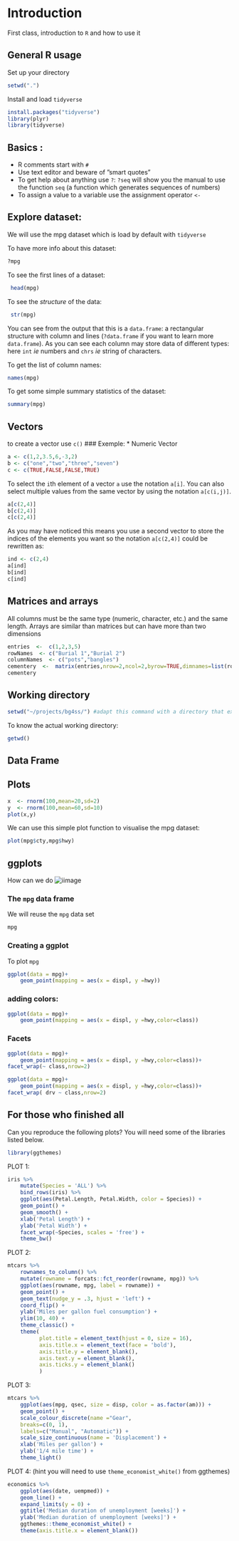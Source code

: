 # Introduction{#intro}
First class, introduction to `R` and how to use it

## General R usage

Set up your directory

```r
setwd(".")
```


Install and load `tidyverse`

```r
install.packages("tidyverse")
library(plyr)
library(tidyverse)
```
## Basics :

* R comments start with `#`
* Use text editor and beware of ”smart quotes”
* To get help about anything use `?`: `?seq` will show you the manual to  use the function `seq` (a function which generates sequences of numbers)
* To assign a value to a variable use the assignment operator `<-`

## Explore dataset:

We will use the mpg dataset which is load by default with `tidyverse`

To have more info about this dataset:
```r
?mpg 
```
To see the first lines of a dataset:
```r
 head(mpg) 
```

To see the _structure_ of the data:
```r
 str(mpg)
```
You can see from the output that this is a `data.frame`:  a rectangular structure with column and lines (`?data.frame` if you want to learn more `data.frame`). As you can see each column may store data of different types: here `int` _ie_ numbers and `chrs` _ie_ string of characters.


To get the list of column names:
```r
names(mpg)
```

To get some simple summary statistics of the dataset:

```r
summary(mpg)
```


## Vectors

to create a vector use `c()`
### Exemple:
* Numeric Vector
```r
a <- c(1,2,3.5,6,-3,2)
b <- c("one","two","three","seven")
c <- c(TRUE,FALSE,FALSE,TRUE)
```


To select the `i`th element of a vector `a` use the notation `a[i]`. You can also select multiple values from the same vector by using the notation `a[c(i,j)]`.

```r
a[c(2,4)]
b[c(2,4)]
c[c(2,4)]
```

As you may have noticed this means you use a second vector to store the indices of the elements you want so the notation  `a[c(2,4)]` could be rewritten as:

```r
ind <- c(2,4)
a[ind]
b[ind]
c[ind]
```


## Matrices and arrays
All columns must be the same type (numeric, character, etc.) and the same
length. Arrays are similar than matrices but can have more than two dimensions
```r
entries  <-  c(1,2,3,5)
rowNames  <- c("Burial 1","Burial 2")
columnNames  <- c("pots","bangles")
cementery  <-  matrix(entries,nrow=2,ncol=2,byrow=TRUE,dimnames=list(rowNames,columnNames))
cementery
```

## Working directory

```r
setwd("~/projects/bg4ss/") #adapt this command with a directory that exists in your computer 
```

To know the actual working directory:

```r
getwd()
```

## Data Frame

## Plots

```r
x  <- rnorm(100,mean=20,sd=2)
y  <- rnorm(100,mean=60,sd=10)
plot(x,y)
```
We can use this simple plot function to visualise the mpg dataset:

```r
plot(mpg$cty,mpg$hwy)
```
## ggplots

How can we do ![iimage]()

### The `mpg` data frame

We will reuse the `mpg` data set
```r
mpg
```


### Creating a ggplot

To plot `mpg`

```r
ggplot(data = mpg)+
    geom_point(mapping = aes(x = displ, y =hwy))
```

### adding colors:

```r
ggplot(data = mpg)+
    geom_point(mapping = aes(x = displ, y =hwy,color=class))
```

### Facets

```r
ggplot(data = mpg)+
    geom_point(mapping = aes(x = displ, y =hwy,color=class))+
facet_wrap(~ class,nrow=2)
```

```r
ggplot(data = mpg)+
    geom_point(mapping = aes(x = displ, y =hwy,color=class))+
facet_wrap( drv ~ class,nrow=2)
```


## For those who finished all
Can you reproduce the following plots?
You will need some of the libraries listed below.



```r
library(ggthemes)
```


PLOT 1:

```r
iris %>%
    mutate(Species = 'ALL') %>%
    bind_rows(iris) %>%
    ggplot(aes(Petal.Length, Petal.Width, color = Species)) +
    geom_point() +
    geom_smooth() +
    xlab('Petal Length') +
    ylab('Petal Width') +
    facet_wrap(~Species, scales = 'free') +
    theme_bw()
```

PLOT 2:

```r
mtcars %>%
    rownames_to_column() %>%
    mutate(rowname = forcats::fct_reorder(rowname, mpg)) %>%
    ggplot(aes(rowname, mpg, label = rowname)) +
    geom_point() +
    geom_text(nudge_y = .3, hjust = 'left') +
    coord_flip() +
    ylab('Miles per gallon fuel consumption') +
    ylim(10, 40) +
    theme_classic() +
    theme(
          plot.title = element_text(hjust = 0, size = 16),
          axis.title.x = element_text(face = 'bold'),
          axis.title.y = element_blank(),
          axis.text.y = element_blank(),
          axis.ticks.y = element_blank()
          )
```

PLOT 3:

```r
mtcars %>%
    ggplot(aes(mpg, qsec, size = disp, color = as.factor(am))) +
    geom_point() +
    scale_colour_discrete(name ="Gear",
    breaks=c(0, 1),
    labels=c("Manual", "Automatic")) +
    scale_size_continuous(name = 'Displacement') +
    xlab('Miles per gallon') +
    ylab('1/4 mile time') +
    theme_light()
```

PLOT 4:
(hint you will need to use `theme_economist_white()` from ggthemes)

```r
economics %>%
    ggplot(aes(date, uempmed)) +
    geom_line() +
    expand_limits(y = 0) +
    ggtitle('Median duration of unemployment [weeks]') +
    ylab('Median duration of unemployment [weeks]') +
    ggthemes::theme_economist_white() +
    theme(axis.title.x = element_blank())
```


 

